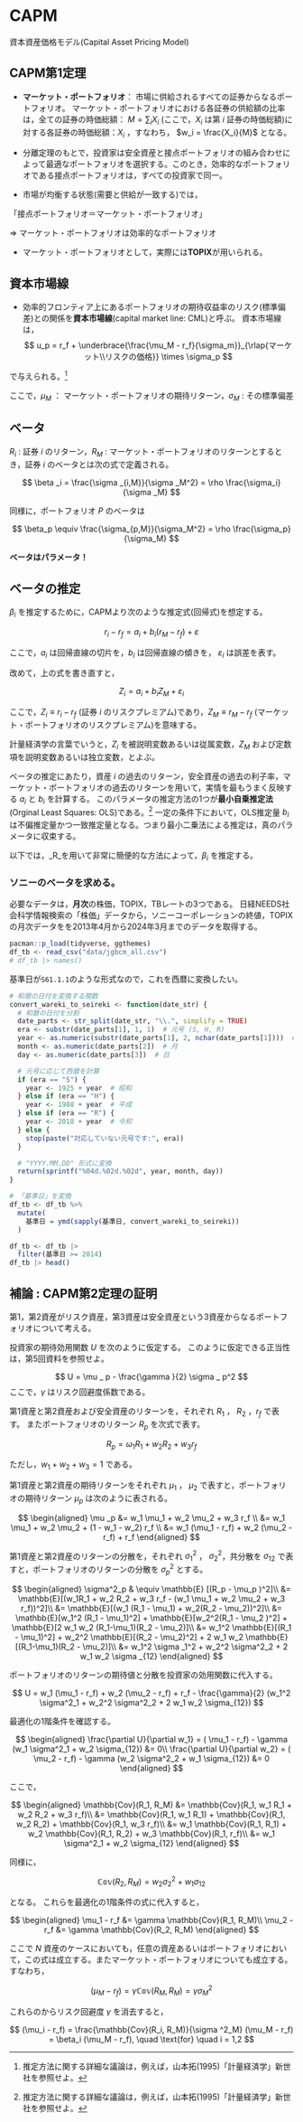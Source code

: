 # CAPM

資本資産価格モデル(Capital Asset Pricing Model)


## CAPM第1定理

- **マーケット・ポートフォリオ**： 市場に供給されるすべての証券からなるポートフォリオ。
マーケット・ポートフォリオにおける各証券の供給額の比率は，全ての証券の時価総額： $M = \sum _i X_i$ (ここで，$X_i$ は第 $i$ 証券の時価総額)に対する各証券の時価総額：$X_i$ ，すなわち， $w_i = \frac{X_i}{M}$ となる。

- 分離定理のもとで，投資家は安全資産と接点ポートフォリオの組み合わせによって最適なポートフォリオを選択する。このとき，効率的なポートフォリオである接点ポートフォリオは，すべての投資家で同一。
- 市場が均衡する状態(需要と供給が一致する)では，

「接点ポートフォリオ＝マーケット・ポートフォリオ」

$\Rightarrow$ マーケット・ポートフォリオは効率的なポートフォリオ


- マーケット・ポートフォリオとして，実際には**TOPIX**が用いられる。

## 資本市場線

- 効率的フロンティア上にあるポートフォリオの期待収益率のリスク(標準偏差)との関係を**資本市場線**(capital market line: CML)と呼ぶ。
  資本市場線は，
  $$
  u_p = r_f + \underbrace{\frac{\mu_M - r_f}{\sigma_m}}_{\rlap{マーケット\\リスクの価格}} \times \sigma_p
  $$

で与えられる。[^1]


[^1]: V.の(27)式を参照

ここで，$\mu_M$ ： マーケット・ポートフォリオの期待リターン，$\sigma _M$ : その標準偏差

## ベータ

$R_i$ : 証券 $i$ のリターン，$R_M$ : マーケット・ポートフォリオのリターンとするとき，証券 $i$ のベータとは次の式で定義される。

$$
\beta _i = \frac{\sigma _{i,M}}{\sigma _M^2} = \rho \frac{\sigma_i}{\sigma _M}
$$

同様に，ポートフォリオ $P$ のベータは

$$
\beta_p \equiv \frac{\sigma_{p,M}}{\sigma_M^2} = \rho \frac{\sigma_p}{\sigma_M}
$$

**ベータはパラメータ！**



## ベータの推定

$\beta_i$ を推定するために，CAPMより次のような推定式(回帰式)を想定する。

$$
r_i - r_f = a_i + b_i (r_M - r_f) + \varepsilon
$$

ここで，$a_i$ は回帰直線の切片を，$b_i$ は回帰直線の傾きを， $\varepsilon_i$ は誤差を表す。

改めて，上の式を書き直すと，

$$
Z_i = a_i + b_i Z_M + \varepsilon_i
$$

ここで，$Z_i \equiv r_i - r_f$ (証券 $i$ のリスクプレミアム)であり，$Z_M \equiv r_M - r_f$ (マーケット・ポートフォリオのリスクプレミアム)を意味する。

計量経済学の言葉でいうと，$Z_i$ を被説明変数あるいは従属変数，$Z_M$ および定数項を説明変数あるいは独立変数，とよぶ。

ベータの推定にあたり，資産 $i$ の過去のリターン，安全資産の過去の利子率，マーケット・ポートフォリオの過去のリターンを用いて，実情を最もうまく反映する $a_i$ と $b_i$ を計算する。
このパラメータの推定方法の1つが**最小自乗推定法**(Orginal Least Squares: OLS)である。[^1]
一定の条件下において，OLS推定量 $b_i$ は不偏推定量かつ一致推定量となる。つまり最小二乗法による推定は，真のパラメータに収束する。

以下では，_R_を用いて非常に簡便的な方法によって，$\beta_i$ を推定する。

[^1]: 推定方法に関する詳細な議論は，例えば，山本拓(1995)「計量経済学」新世社を参照せよ。

### ソニーのベータを求める。

必要なデータは，**月次**の株価，TOPIX，TBレートの3つである。
日経NEEDS社会科学情報検索の「株価」データから，ソニーコーポレーションの終値，TOPIXの月次データをを2013年4月から2024年3月までのデータを取得する。

```r
pacman::p_load(tidyverse, ggthemes)
df_tb <- read_csv("data/jgbcm_all.csv")
# df_tb |> names()
```

基準日が`S61.1.1`のような形式なので，これを西暦に変換したい。

```r
# 和暦の日付を変換する関数
convert_wareki_to_seireki <- function(date_str) {
  # 和暦の日付を分割
  date_parts <- str_split(date_str, "\\.", simplify = TRUE)
  era <- substr(date_parts[1], 1, 1)  # 元号 (S, H, R)
  year <- as.numeric(substr(date_parts[1], 2, nchar(date_parts[1])))  # 和暦年
  month <- as.numeric(date_parts[2])  # 月
  day <- as.numeric(date_parts[3])  # 日

  # 元号に応じて西暦を計算
  if (era == "S") {
    year <- 1925 + year  # 昭和
  } else if (era == "H") {
    year <- 1988 + year  # 平成
  } else if (era == "R") {
    year <- 2018 + year  # 令和
  } else {
    stop(paste("対応していない元号です:", era))
  }

  # "YYYY.MM.DD" 形式に変換
  return(sprintf("%04d.%02d.%02d", year, month, day))
}

# 「基準日」を変換
df_tb <- df_tb %>%
  mutate(
    基準日 = ymd(sapply(基準日, convert_wareki_to_seireki))
  )
```


```r
df_tb <- df_tb |>
  filter(基準日 >= 2014)
df_tb |> head()
```

## 補論 : CAPM第2定理の証明

第1，第2資産がリスク資産，第3資産は安全資産という3資産からなるポートフォリオについて考える。

投資家の期待効用関数 $U$ を次のように仮定する。
このように仮定できる正当性は，第5回資料を参照せよ。

$$
U = \mu _ p - \frac{\gamma }{2} \sigma _ p^2
$$
ここで，$\gamma$ はリスク回避度係数である。

第1資産と第2資産および安全資産のリターンを，それぞれ $R_1$ ， $R_2$ ，$r_f$ で表す。
またポートフォリオのリターン $R_p$ を次式で表す。

$$
R_p = \omega _1 R_1 + w_2 R_2 + w_3 r_f
$$

ただし，$w_1 + w_2 + w_3 = 1$ である。

第1資産と第2資産の期待リターンをそれぞれ $\mu_1$ ， $\mu_2$ で表すと，ポートフォリオの期待リターン $\mu_p$ は次のように表される。

$$
\begin{aligned}
\mu _p &= w_1 \mu_1 + w_2 \mu_2 + w_3 r_f \\
&= w_1 \mu_1 + w_2 \mu_2 + (1 - w_1 - w_2) r_f \\
&= w_1 (\mu_1 - r_f) + w_2 (\mu_2 - r_f) + r_f
\end{aligned}
$$

第1資産と第2資産のリターンの分散を，それぞれ $\sigma^2_1$ ， $\sigma^2_2$，共分散を $\sigma_{12}$ で表すと，ポートフォリオのリターンの分散を $\sigma ^2_p$ とする。

$$
\begin{aligned}
\sigma^2_p & \equiv \mathbb{E} [(R_p - \mu_p )^2]\\
&= \mathbb{E}[(w_1R_1 + w_2 R_2 + w_3 r_f - (w_1 \mu_1 + w_2 \mu_2 + w_3 r_f))^2]\\
&= \mathbb{E}[(w_1 (R_1 - \mu_1) + w_2(R_2 - \mu_2))^2]\\
&= \mathbb{E}[w_1^2 (R_1 - \mu_1)^2] + \mathbb{E}[w_2^2(R_1 - \mu_2 )^2] + \mathbb{E}[2 w_1 w_2 (R_1-\mu_1)(R_2 - \mu_2)]\\
&= w_1^2 \mathbb{E}[(R_1 - \mu_1)^2] + w_2^2 \mathbb{E}[(R_2 - \mu_2)^2] + 2 w_1 w_2  \mathbb{E}[(R_1-\mu_1)(R_2 - \mu_2)]\\
&= w_1^2 \sigma _1^2 + w_2^2 \sigma^2_2 + 2 w_1 w_2 \sigma _{12}
\end{aligned}
$$

ポートフォリオのリターンの期待値と分散を投資家の効用関数に代入する。

$$
U = w_1 (\mu_1 - r_f) + w_2 (\mu_2 - r_f) + r_f  - \frac{\gamma}{2} (w_1^2 \sigma^2_1 + w_2^2 \sigma^2_2 + 2 w_1 w_2 \sigma_{12})
$$

最適化の1階条件を確認する。

$$
\begin{aligned}
\frac{\partial U}{\partial w_1} = ( \mu_1 - r_f) - \gamma (w_1 \sigma^2_1 + w_2 \sigma_{12}) &= 0\\
\frac{\partial U}{\partial w_2} = ( \mu_2 - r_f) - \gamma (w_2 \sigma^2_2 + w_1 \sigma_{12}) &= 0
\end{aligned}
$$

ここで，

$$
\begin{aligned}
\mathbb{Cov}(R_1, R_M) &= \mathbb{Cov}(R_1, w_1 R_1 + w_2 R_2 + w_3 r_f)\\
&= \mathbb{Cov}(R_1, w_1 R_1) + \mathbb{Cov}(R_1, w_2 R_2) + \mathbb{Cov}(R_1, w_3 r_f)\\
&= w_1 \mathbb{Cov}(R_1, R_1) + w_2 \mathbb{Cov}(R_1, R_2) + w_3 \mathbb{Cov}(R_1, r_f)\\
&= w_1 \sigma^2_1 + w_2 \sigma_{12}
\end{aligned}
$$

同様に，

$$
\mathbb{Cov}(R_2, R_M) = w_2 \sigma^2_2 + w_1 \sigma_{12}
$$

となる。
これらを最適化の1階条件の式に代入すると，

$$
\begin{aligned}
\mu_1 - r_f &= \gamma \mathbb{Cov}(R_1, R_M)\\
\mu_2 - r_f &= \gamma \mathbb{Cov}(R_2, R_M)
\end{aligned}
$$

ここで $N$ 資産のケースにおいても，任意の資産あるいはポートフォリオにおいて，この式は成立する。またマーケット・ポートフォリオについても成立する。
すなわち，

$$
(\mu_M - r_f) = \gamma \mathbb{Cov}(R_M, R_M) = \gamma \sigma ^2_M
$$

これらのからリスク回避度 $\gamma$ を消去すると，

$$
(\mu_i - r_f) = \frac{\mathbb{Cov}(R_i, R_M)}{\sigma ^2_M} (\mu_M - r_f) = \beta_i (\mu_M - r_f), \quad \text{for} \quad i = 1,2
$$
